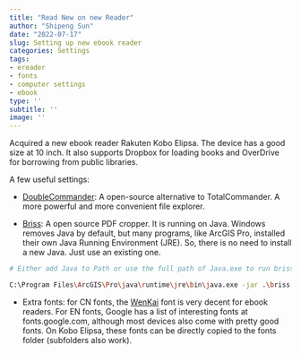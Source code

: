 ```yaml
---
title: "Read New on new Reader"
author: "Shipeng Sun"
date: "2022-07-17"
slug: Setting up new ebook reader
categories: Settings
tags:
- ereader
- fonts
- computer settings
- ebook
type: ''
subtitle: ''
image: ''
---
```


Acquired a new ebook reader Rakuten Kobo Elipsa. The device has a good size at 10 inch. It also supports Dropbox for loading books and OverDrive for borrowing from public libraries.  

A few useful settings:

- [DoubleCommander](https://github.com/doublecmd/): A open-source alternative to TotalCommander. A more powerful and more convenient file explorer.

- [Briss](http://briss.sourceforge.net/): A open source PDF cropper. It is running on Java. Windows removes Java by default, but many programs, like ArcGIS Pro, installed their own Java Running Environment (JRE). So, there is no need to install a new Java. Just use an existing one. 

```bash

# Either add Java to Path or use the full path of Java.exe to run briss

C:\Program Files\ArcGIS\Pro\java\runtime\jre\bin\java.exe -jar .\briss.jar

```

- Extra fonts: for CN fonts, the [WenKai](https://github.com/lxgw/LxgwWenKai/) font is very decent for ebook readers. For EN fonts, Google has a list of interesting fonts at fonts.google.com, although most devices also come with pretty good fonts. On Kobo Elipsa, these fonts can be directly copied to the fonts folder (subfolders also work).


